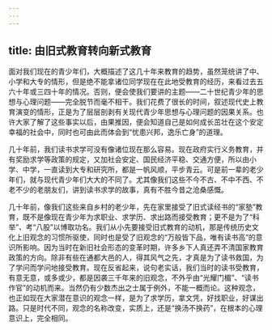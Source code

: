 ```yaml
---
---
---
```

title: 由旧式教育转向新式教育
---




面对我们现在的青少年们，大概描述了这几十年来教育的趋势，虽然笼统讲了中、小学和大专的情形，但是绝不能拿诸位同学现在在此地受教育的经历，来看过去五六十年或三四十年的情况。否则，便会使我们要讲的主题——二十世纪青少年的思想与心理问题——完全脱节而毫不相干。我们花费了很长的时间，叙述现代史上教育演变的情形，正是为了层层剖剥有关现代青少年思想与心理问题的因果关系。也许大家了解了这些事实以后，由果推因，便会知道自己是如何成长茁壮在这个安定幸福的社会中，同时也可由此而体会到“忧患兴邦，逸乐亡身”的道理。

几十年前，我们读书求学可没有像诸位现在那么容易。现在政府实行义务教育，并有奖励求学等政策的规定，又加社会安定、国民经济平稳、交通方便，所以由小学、中学，一直读到大专和研究所，都是一帆风顺，平步青云。可是前一辈的老少年们，就与现代青少年们大大的不同了。尤其像我们这些不今不古、不中不西、不老不少的老朋友们，讲到读书求学的故事，真有不胜今昔之沧桑感慨。

几十年前，像我们这些来自乡村的老少年，先在家里接受了旧式读经书的“家塾”教育，既不是像现在青少年为求职业、求学历、求出路而接受教育；更不是为了“科举”、考“八股”以博取功名。我们从小先要接受旧式教育的动机，那是传统历史文化上旧观念的习惯所驱使，同时也是受了旧观念的“万般皆下品，唯有读书高”的意识所影响。因为当时在新旧社会形态的变革时期，许多乡下人真还弄不清国家教育政策的方向。除非有些在通都大邑的人，得其风气之先，才真是为了读书救国，为了学问而学问地接受教育。现在反省起来，说句老实话，我们当时的读书受教育，有意无意，或多或少，都是因袭三千年来的旧观念，不外乎由“光耀门楣”、“读书作官”的动机而来。当然仍有少数杰出之士属于例外，不能一概而论。这种观念，也正如现在大家潜在意识的观念一样，是为了求学历，拿文凭，好找职业，好谋出路。只是时代不同，观念的名称改变，实质上，还是“换汤不换药”，在根本的心理意识上，完全相同。